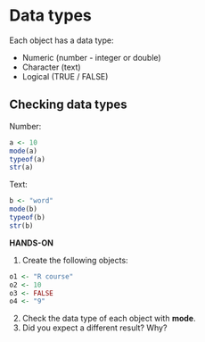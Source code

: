 # Data types

Each object has a data type:
  
* Numeric (number - integer or double)
* Character (text)
* Logical (TRUE / FALSE)

## Checking data types

Number:
```r
a <- 10
mode(a)
typeof(a)
str(a)
```

Text:
```r
b <- "word"
mode(b)
typeof(b)
str(b)
```

**HANDS-ON**

1. Create the following objects:
```r
o1 <- "R course"
o2 <- 10
o3 <- FALSE
o4 <- "9"
```
2. Check the data type of each object with **mode**.
3. Did you expect a different result? Why?

